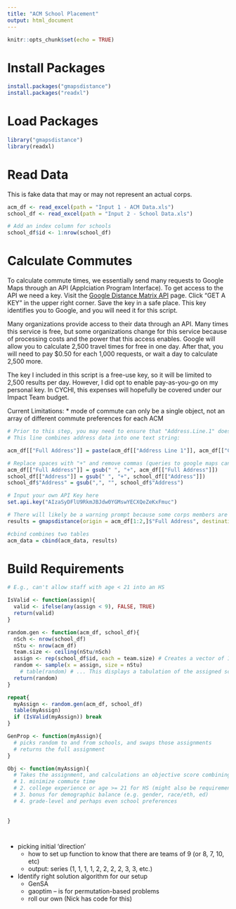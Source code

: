 ```yaml
---
title: "ACM School Placement"
output: html_document
---
```


```r
knitr::opts_chunk$set(echo = TRUE)
```

# Install Packages

```r
install.packages("gmapsdistance")
install.packages("readxl")
```

# Load Packages

```r
library("gmapsdistance")
library(readxl)
```

# Read Data

This is fake data that may or may not represent an actual corps.

```r
acm_df <- read_excel(path = "Input 1 - ACM Data.xls")
school_df <- read_excel(path = "Input 2 - School Data.xls")

# Add an index column for schools
school_df$id <- 1:nrow(school_df)

```

# Calculate Commutes

To calculate commute times, we essentially send many requests to Google Maps through an API (Applciation Program Interface). To get access to the API we need a key. Visit the [Google Distance Matrix API](https://developers.google.com/maps/documentation/distance-matrix/) page. Click "GET A KEY" in the upper right corner. Save the key in a safe place. This key identifies you to Google, and you will need it for this script.

Many organizations provide access to their data through an API. Many times this service is free, but some organizations change for this service because of processing costs and the power that this access enables. Google will allow you to calculate 2,500 travel times for free in one day. After that, you will need to pay $0.50 for each 1,000 requests, or wait a day to calculate 2,500 more.

The key I included in this script is a free-use key, so it will be limited to 2,500 results per day. However, I did opt to enable pay-as-you-go on my personal key. In CYCHI, this expenses will hopefully be covered under our Impact Team budget.

Current Limitations:
* mode of commute can only be a single object, not an array of different commute preferences for each ACM

```r
# Prior to this step, you may need to ensure that "Address.Line.1" does not include any apartment/suite/room info.
# This line combines address data into one text string:

acm_df[["Full Address"]] = paste(acm_df[["Address Line 1"]], acm_df[["City"]], acm_df[["State"]], acm_df[["Postal Code"]])

# Replace spaces with "+" and remove commas (queries to google maps cannot include spaces)
acm_df[["Full Address"]] = gsub(" ", "+", acm_df[["Full Address"]])
school_df[["Address"]] = gsub(" ", "+", school_df[["Address"]])
school_df$"Address" = gsub(",", "", school_df$"Address")

# Input your own API Key here
set.api.key("AIzaSyDFlU9RkmJBJdw0YGMswYECXQeZeKxFmuc")

# There will likely be a warning prompt because some corps members are roommates. The warning is because there are duplicate origin addresses.
results = gmapsdistance(origin = acm_df[1:2,]$"Full Address", destination = school_df[1:2,]$"Address", mode = "driving", combinations = "all", shape = "wide")

#cbind combines two tables
acm_data = cbind(acm_data, results)

```


# Build Requirements

```r
# E.g., can't allow staff with age < 21 into an HS

IsValid <- function(assign){
  valid <- ifelse(any(assign < 9), FALSE, TRUE) 
  return(valid)
}
```


```r

random.gen <- function(acm_df, school_df){
  nSch <- nrow(school_df)
  nStu <- nrow(acm_df)
  team.size <- ceiling(nStu/nSch)
  assign <- rep(school_df$id, each = team.size) # Creates a vector of 1 10 times, 2 10 times, etc
  random <- sample(x = assign, size = nStu)
    # table(random) # ... This displays a tabulation of the assigned schools
  return(random)
}

repeat{
  myAssign <- random.gen(acm_df, school_df)
  table(myAssign)
  if (IsValid(myAssign)) break
}
```

```r
GenProp <- function(myAssign){
  # picks random to and from schools, and swaps those assignments
  # returns the full assignment
}
```


```r
Obj <- function(myAssign){
  # Takes the assignment, and calculations an objective score combining:
  # 1. minimize commute time
  # 2. college experience or age >= 21 for HS (might also be requirement for valid proposal)
  # 3. bonus for demographic balance (e.g. gender, race/eth, ed)
  # 4. grade-level and perhaps even school preferences
  
  
}
```

```r

```

```r

```


* picking initial 'direction'
  * how to set up function to know that there are teams of 9 (or 8, 7, 10, etc)
  * output: series (1, 1, 1, 1, 2, 2, 2, 2, 3, 3, etc.)
* Identify right solution algorithm for our setup
  * GenSA
  * gaoptim -- is for permutation-based problems
  * roll our own (Nick has code for this)

